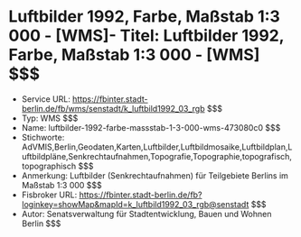 # Luftbilder 1992, Farbe, Maßstab 1:3 000 - [WMS]- Titel: Luftbilder 1992, Farbe, Maßstab 1:3 000 - [WMS] $$$
- Service URL: https://fbinter.stadt-berlin.de/fb/wms/senstadt/k_luftbild1992_03_rgb $$$
- Typ: WMS $$$
- Name: luftbilder-1992-farbe-massstab-1-3-000-wms-473080c0 $$$
- Stichworte: AdVMIS,Berlin,Geodaten,Karten,Luftbilder,Luftbildmosaike,Luftbildplan,Luftbildpläne,Senkrechtaufnahmen,Topografie,Topographie,topografisch,topographisch $$$
- Anmerkung: Luftbilder (Senkrechtaufnahmen) für Teilgebiete Berlins im Maßstab  1:3 000 $$$
- Fisbroker URL: https://fbinter.stadt-berlin.de/fb?loginkey=showMap&mapId=k_luftbild1992_03_rgb@senstadt $$$
- Autor: Senatsverwaltung für Stadtentwicklung, Bauen und Wohnen Berlin $$$
